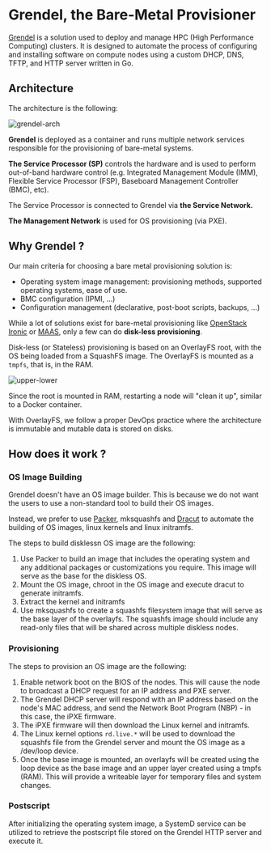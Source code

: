 # Grendel, the Bare-Metal Provisioner

[Grendel](https://github.com/SquareFactory/grendel) is a solution used to deploy and manage HPC (High Performance Computing) clusters. It is designed to automate the process of configuring and installing software on compute nodes using a custom DHCP, DNS, TFTP, and HTTP server written in Go.

## Architecture

The architecture is the following:

<div style={{textAlign: 'center'}}>

![grendel-arch](07-grendel.assets/grendel.drawio.svg#invert-on-dark)

</div>

**Grendel** is deployed as a container and runs multiple network services responsible for the provisioning of bare-metal systems.

**The Service Processor (SP)** controls the hardware and is used to perform out-of-band hardware control (e.g. Integrated Management Module (IMM), Flexible Service Processor (FSP), Baseboard Management Controller (BMC), etc).

The Service Processor is connected to Grendel via **the Service Network.**

**The Management Network** is used for OS provisioning (via PXE).

## Why Grendel ?

Our main criteria for choosing a bare metal provisioning solution is:

- Operating system image management: provisioning methods, supported operating systems, ease of use.
- BMC configuration (IPMI, ...)
- Configuration management (declarative, post-boot scripts, backups, ...)

While a lot of solutions exist for bare-metal provisioning like [OpenStack Ironic](https://wiki.openstack.org/wiki/Ironic) or [MAAS](https://maas.io/), only a few can do **disk-less provisioning**.

Disk-less (or Stateless) provisioning is based on an OverlayFS root, with the OS being loaded from a SquashFS image. The OverlayFS is mounted as a `tmpfs`, that is, in the RAM.

<div style={{textAlign: 'center'}}>

![upper-lower](07-grendel.assets/overlayfs.drawio.svg#invert-on-dark)

</div>

Since the root is mounted in RAM, restarting a node will "clean it up", similar to a Docker container.

With OverlayFS, we follow a proper DevOps practice where the architecture is immutable and mutable data is stored on disks.

## How does it work ?

### OS Image Building

Grendel doesn't have an OS image builder. This is because we do not want the users to use a non-standard tool to build their OS images.

Instead, we prefer to use [Packer](https://www.packer.io), mksquashfs and [Dracut](https://github.com/dracutdevs/dracut) to automate the building of OS images, linux kernels and linux initramfs.

The steps to build disklessn OS image are the following:

1. Use Packer to build an image that includes the operating system and any additional packages or customizations you require. This image will serve as the base for the diskless OS.
2. Mount the OS image, chroot in the OS image and execute dracut to generate initramfs.
3. Extract the kernel and initramfs
4. Use mksquashfs to create a squashfs filesystem image that will serve as the base layer of the overlayfs. The squashfs image should include any read-only files that will be shared across multiple diskless nodes.

### Provisioning

The steps to provision an OS image are the following:

1. Enable network boot on the BIOS of the nodes. This will cause the node to broadcast a DHCP request for an IP address and PXE server.
2. The Grendel DHCP server will respond with an IP address based on the node's MAC address, and send the Network Boot Program (NBP) - in this case, the iPXE firmware.
3. The iPXE firmware will then download the Linux kernel and initramfs.
4. The Linux kernel options `rd.live.*` will be used to download the squashfs file from the Grendel server and mount the OS image as a /dev/loop device.
5. Once the base image is mounted, an overlayfs will be created using the loop device as the base image and an upper layer created using a tmpfs (RAM). This will provide a writeable layer for temporary files and system changes.

### Postscript

After initializing the operating system image, a SystemD service can be utilized to retrieve the postscript file stored on the Grendel HTTP server and execute it.
